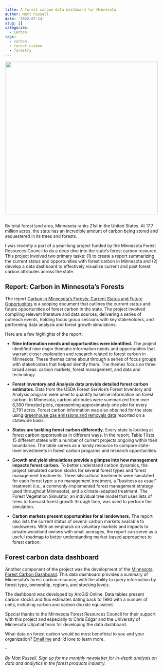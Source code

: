 ```yaml
---
title: A forest carbon data dashboard for Minnesota
author: Matt Russell
date: '2022-07-14'
slug: []
categories:
  - Carbon
tags:
  - carbon
  - forest carbon
  - forestry
---
```


<center>

![](carbon dashboard.jpg){width=500px}

</center>

##


By total forest land area, Minnesota ranks 21st in the United States. At 17.7 million acres, the state has an incredible amount of carbon being stored and sequestered in its trees and forests.

I was recently a part of a year-long project funded by the Minnesota Forest Resources Council to do a deep dive into the state’s forest carbon resource. This project involved two primary tasks: (1) to create a report summarizing the current status and opportunities with forest carbon in Minnesota and (2) develop a data dashboard to effectively visualize current and past forest carbon attributes across the state.

## Report: Carbon in Minnesota’s Forests

The report [Carbon in Minnesota’s Forests: Current Status and Future Opportunities](https://mn.gov/frc/assets/Carbon_in%20Minnesota_10_June_2022_tcm1162-531123.pdf) is a scoping document that outlines the current status and future opportunities of forest carbon in the state. The project involved compiling relevant literature and data sources, delivering a series of outreach events, holding focus group sessions with key stakeholders, and performing data analysis and forest growth simulations.

Here are a few highlights of the report:

* **Nine information needs and opportunities were identified.** The project identified nine major thematic information needs and opportunities that warrant closer exploration and research related to forest carbon in Minnesota. These themes came about through a series of focus groups with stakeholders that helped identify them. The themes focus on three broad areas: carbon markets, forest management, and data and technology. 

* **Forest Inventory and Analysis data provide detailed forest carbon estimates.** Data from the USDA Forest Service’s Forest Inventory and Analysis program were used to quantify baseline information on forest carbon. In Minnesota, carbon attributes were summarized from over 6,300 forested plots, representing approximately one plot for every 2,791 acres. Forest carbon information was also obtained for the state using [greenhouse gas emissions and removals data](https://www.fs.usda.gov/rds/archive/Catalog/RDS-2021-0035) reported on a statewide basis. 

* **States are tackling forest carbon differently.** Every state is looking at forest carbon opportunities in different ways. In the report, Table 1 lists 15 different states with a number of current projects ongoing within their boundaries. The table serves as a handy resource to compare state-level investments in forest carbon programs and research opportunities. 

* **Growth and yield simulations provide a glimpse into how management impacts forest carbon.** To better understand carbon dynamics, the project simulated carbon stocks for several forest types and forest management treatments. Three silvicultural treatments were simulated for each forest type: a no management treatment, a “business as usual” treatment (i.e., a commonly-implemented forest management strategy used throughout Minnesota), and a climate-adapted treatment. The Forest Vegetation Simulator, an individual tree model that uses lists of trees to forecast forest growth through time, was used to perform the simulation. 

* **Carbon markets present opportunities for al landowners.** The report also lists the current status of several carbon markets available to landowners. With an emphasis on voluntary markets and impacts to private woodland owners with small acreages, the report can serve as a useful roadmap to better understanding market-based approaches to forest carbon.

## Forest carbon data dashboard

Another component of the project was the development of the [Minnesota Forest Carbon Dashboard](https://experience.arcgis.com/experience/28fc7281e9e84168b5ec50b7de2480c2/). This data dashboard provides a summary of Minnesota's forest carbon resource, with the ability to query information by forest type, ownership, regions, and stocking levels.

The dashboard was developed by ArcGIS Online. Data tables present carbon stocks and flux estimates dating back to 1990 with a number of units, including carbon and carbon dioxide equivalent.

Special thanks to the Minnesota Forest Resources Council for their support with this project and especially to Chris Edgar and the University of Minnesota USpatial team for developing the data dashboard.

What data on forest carbon would be most beneficial to you and your organization? [Email me](mailto:matt@arbor-analytics.com) and I’d love to learn more. 

--

*By Matt Russell. Sign up for my [monthly newsletter](https://mailchi.mp/d96897dc0f46/arbor-analytics) for in-depth analysis on data and analytics in the forest products industry.*


